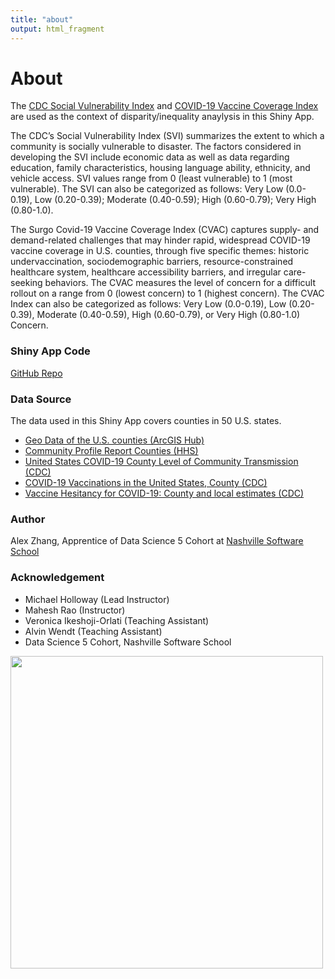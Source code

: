 ```yaml
---
title: "about"
output: html_fragment
---
```

# About

The [CDC Social Vulnerability Index](https://data.cdc.gov/stories/s/Vaccine-Hesitancy-for-COVID-19/cnd2-a6zw/) and [COVID-19 Vaccine Coverage Index](https://data.cdc.gov/stories/s/Vaccine-Hesitancy-for-COVID-19/cnd2-a6zw/) are used as the context of disparity/inequality anaylysis in this Shiny App. 

The CDC's Social Vulnerability Index (SVI) summarizes the extent to which a community is socially vulnerable to disaster. The factors considered in developing the SVI include economic data as well as data regarding education, family characteristics, housing language ability, ethnicity, and vehicle access. SVI values range from 0 (least vulnerable) to 1 (most vulnerable). The SVI can also be categorized as follows: Very Low (0.0-0.19), Low (0.20-0.39); Moderate (0.40-0.59); High (0.60-0.79); Very High (0.80-1.0).

The Surgo Covid-19 Vaccine Coverage Index (CVAC) captures supply- and demand-related challenges that may hinder rapid, widespread COVID-19 vaccine coverage in U.S. counties, through five specific themes: historic undervaccination, sociodemographic barriers, resource-constrained healthcare system, healthcare accessibility barriers, and irregular care-seeking behaviors. The CVAC measures the level of concern for a difficult rollout on a range from 0 (lowest concern) to 1 (highest concern). The CVAC Index can also be categorized as follows: Very Low (0.0-0.19), Low (0.20-0.39), Moderate (0.40-0.59), High (0.60-0.79), or Very High (0.80-1.0) Concern.

### Shiny App Code

[GitHub Repo](https://github.com/czhang87/covid_vaccine)

### Data Source

The data used in this Shiny App covers counties in 50 U.S. states. 

*  [Geo Data of the U.S. counties (ArcGIS Hub)](https://hub.arcgis.com/datasets/esri::usa-counties/about)
* [Community Profile Report Counties (HHS)](https://protect-public.hhs.gov/datasets/cad5b70395a04b95936f0286be30e282/explore?showTable=true)
* [United States COVID-19 County Level of Community Transmission (CDC)](https://data.cdc.gov/Public-Health-Surveillance/United-States-COVID-19-County-Level-of-Community-T/8396-v7yb)
* [COVID-19 Vaccinations in the United States, County (CDC)](https://data.cdc.gov/Vaccinations/COVID-19-Vaccinations-in-the-United-States-County/8xkx-amqh)
* [Vaccine Hesitancy for COVID-19: County and local estimates (CDC)](https://data.cdc.gov/Vaccinations/Vaccine-Hesitancy-for-COVID-19-County-and-local-es/q9mh-h2tw)

### Author

Alex Zhang, Apprentice of Data Science 5 Cohort at [Nashville Software School](https://nashvillesoftwareschool.com/)

### Acknowledgement

* Michael Holloway (Lead Instructor)
* Mahesh Rao (Instructor)
* Veronica Ikeshoji-Orlati (Teaching Assistant)
* Alvin Wendt (Teaching Assistant)
* Data Science 5 Cohort, Nashville Software School


<a href="https://nashvillesoftwareschool.com/">
<div class="col2">
<img class="foto" src="img/NSS-logo-horizontal-small.jpeg" style="width:500px;"/>
</div>
</a>
